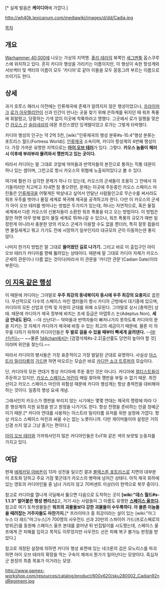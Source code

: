 {{{+1 '''Cadia'''}}}[* 실제 발음은 '''케이디아'''에 가깝다.]

http://wh40k.lexicanum.com/mediawiki/images/d/dd/Cadia.jpg

[[목차]]

== 개요 ==
[[Warhammer 40,000]]에 나오는 가상의 지역명. [[홀리 테라]]의 북쪽인 [[세그멘툼]] 옵스쿠루스에 위치하고 있다. 흔히 카디아 행성을 가리키는 이름이지만, 이 행성이 속한 항성계와 서브섹터 및 섹터의 이름이 모두 '카디아'로 같아 이들을 모두 뭉뚱그려 부르는 이름으로 쓰이기도 한다.

== 상세 ==
과거 호루스 헤러시 이전에는 인류제국에 존재가 알려지지 않은 행성이었으나, [[프라이마크]] [[로가 아우렐리안]]이 신과 인간이 만나는 곳을 찾기 위해 은하계를 뒤지던 때 워프 폭풍에 휘말렸고, 당황하는 기색 없이 이곳에 착륙하라고 명했다. 그곳에서 로가 일행을 맞은 건 [[카오스 신]] [[슬라네쉬]]의 데몬 프린스였던 잉게텔이었고 로가는 그렇게 타락했다.

카디아 행성의 인구는 약 2억 5천, [wiki:"인류제국의 행성 분류#s-10.4"행성 분류는 포트리스 월드(Fortress World)]. [[인류제국]] 소속이며, 카디아 항성계의 4번째 행성이다. 가장 가까운 유명한 지역으로는 '''[[아이 오브 테러]]'''가 있다. 그렇다. '''카오스 놈들이 헤러시 이후에 부랴부랴 몰려와서 깽판치고 있는 곳이다.'''

따라서 카디아는 말 그대로 코앞에 악마들과 반역자들의 본진으로 통하는 직통 대문이 하나 있는 셈이며, 그런고로 항시 카오스의 위협에 노출되어있다고 볼 수 있다.

여기에 훨씬 더 심각한 문제가 하나 더 있는데, 카오스의 군세들이 조용히 그 안에서 자기들끼리만 치고박고 지내면 참 좋으련만, 문제는 이곳에 주둔중인 카오스 스페이스 마린들은 [[인류제국]]을 어떻게든 박살내고 싶어서 안달난 사람들인고로 무슨수를 써서라도 워프 우주를 벗어나 물질 세계로 복귀해 제국을 공격하고자 한다. 다만 이 카오스의 군세가 아이 오브 테러를 벗어나는 방법은 두가지가 있는데, 하나는 자연적으로, 혹은 물질 세계에서 다른 카오스의 신봉자들이 소환한 워프 폭풍을 타고 오는 방법이다. 이 방법은 잘만 하면 아무 방해 없이 물질 세계로 뛰쳐나갈 수 있으나, 워프 폭풍의 규모가 매번 일정한게 아니라서 충분한 양의 카오스 군세가 이용할 수도 없을 뿐더러, 특히 잘못 휩쓸리면 물질세계고 뭐고 가기도 전에 시망하기 일쑤인지라 대규모의 군이 이동하는덴 좋지 않다.

나머지 한가지 방법은 말 그대로 '''들어왔던 길로 나가기.''' 그리고 바로 이 출입구인 아이 오브 테러가 카디아를 향해 뚫려있는 상태이다. 때문에 말 그대로 카디아 자체가 카오스 군세의 관문이나 다름 없는 것이다(따라서 이 관문을 '카디안 관문'(Cadian Gate)이라 부른다).

== [[이 지옥 같은 행성]] ==
이 때문에 카디아는 그야말로 '''우주 최강의 동네북이자 동시에 우주 최강의 요충지'''로 꼽힌다. 우선적으로 다수의 스페이스 마린 챕터들이 항시 카디아 근방에서 대기중에 있으며, 카디아의 모든 산업과 인력 및 자원이 군대를 위해 소모된다. 그야말로 상시 [총력전] 상태. 때문에 카디아가 제국 정부에 바치는 조세 등급은 아뎁투스 논(Adeptus Non), '''세금 안내도 된다.''' --야 신난다!-- 악마들과 반역자들이 빠저나가지 못하도록 카디아의 문을 지키는 것 자체가 카디아가 제국에 바칠 수 있는 최고의 세금이기 때문에. 물론 이 의무를 다하기 위하여 카디아인들은 '''두 발로 걸을 수 있을 때부터 빡세게 굴려댄다.''' --[[야! 신난다~]]-- ~~물론 [[1d4chan]]에서는 [검열삭제#s-2.2|출산률도 당연히 높아야 할 것]이라며 위안을 찾는다.~~

따라서 카디아의 병사들은 가장 표준적이고 가장 발달된 군대로 유명하다. 사실상 [[아스트라 밀리타룸]]의 [[가드맨]] 하면 떠오르는 모습은 바로 [[카디안 쇼크 트루퍼]]의 모습이다.

단, 카디아의 모든 연대가 항상 카디아에 주둔 중인 것은 아니다. 카디아에 [[컬티스트]]들이 주둔하고 있지만, [[카오스 스페이스 마린]]이 매일 찾아와 깽판을 부릴 수 없기 때문. 최전선이고 카오스 스페이스 마린의 위험성 때문에 카디아 행성계는 항상 총력전을 대비해야 하는 것이다. 일종의 행성 요새 개념.

그래서인지 카오스가 깽판을 부리지 않는 시기에는 몇몇 연대는 제국의 명령에 따라 다른 행성계의 지원 요청을 받고 원정을 나가기도 한다. 항상 전쟁을 준비하는 만큼 정예군이기 때문.[* 카디아 연대를 사용하는 아스트라 밀리타룸 유저를 위한 설정에 가깝다. 항상 카오스 스페이스 마린과 싸울 수는 없는 노릇이니까. 다만 게이머들이야 설정은 거의 신경 쓰지 않고 그냥 즐기는 편이다.]

[[아이 오브 테러]]와 가까워서인지 많은 카디아인들은 EoT와 같은 색의 보랏빛 눈동자를 가지고 있다.

== 여담 ==
현재 [[에제카일 아바돈]]이 13차 성전을 일으킨 결과 [[블랙스톤 포트리스]]로 지면의 대부분이 초토화 당하고 주요 거점 몇군데가 카오스의 병력에 넘어간 상태다. 아직 제국 휘하에 있는 영토의 카디아인들 중 남녀 가리지 않고 70퍼센트 이상(!)이 현역으로 복무 중이다.

참고로 카디아를 열나게 극딜해서 뚫으면 다음으로 도착하는 곳이 '''[wiki:"데스 월드#s-1.1.3" 얼어붙은 행성 펜리스]'''고, 거기 사는 사람들이 그 이름도 유명한 '''[[스페이스 울프]]다.''' 참고로 여기 토착생물들은 '''워프의 괴물들보다 강한 괴물들이 수두룩하다. 아 물론 이놈들을 때려잡는 거주자들도 마찬가지.'''[* 프라이마크 중 최강이라는 설이 있는 [wiki:"마그누스 더 레드"마그누스]가 700명의 사우전드 선과 20만의 스파이어 가드(프로스페로의 방위군)를 동원해 스페이스 울프 본대를 끌어낸 뒤 빈집털이를 시도했는데, 스페이스 울프에게 큰 피해를 입히고 목적도 이루었지만 사우전드 선은 피해 복구 불가능 판정을 받았다.]

참고로 개정된 설정에 의하면 카디아 행성 표면에 있는 네크론의 검은 모노리스를 파괴하면 아이 오브 테러의 확장을 막는 구속이 깨져서 뭔가가 일어난다는 모양이다. 흑십자군 원정의 최종 목표가 이거라는 모양.

http://www.games-workshop.com/resources/catalog/product/600x620/sku280002_Cadian92ndRegiment.jpg
